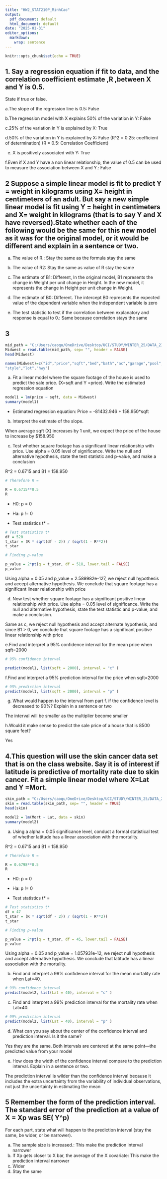 ---
title: "HW2_STAT210P_MinhCao"
output:
  pdf_document: default
  html_document: default
date: "2025-01-31"
editor_options:
  markdown:
    wrap: sentence
---

```{r setup, include=FALSE}
knitr::opts_chunk$set(echo = TRUE)
```

## 1. Say a regression equation if fit to data, and the correlation coefficient estimate ,R ,between X and Y is 0.5.

State if true or false.

a.The slope of the regression line is 0.5: False\

b.The regression model with X explains 50% of the variation in Y: False 

c.25% of the variation in Y is explained by X: True\

d.50% of the variation in Y is explained by X: False (R\^2 = 0.25: coefficient of determination) (R = 0.5: Correlation Coefficient)\

e.  X is positively associated with Y: True\

f.Even if X and Y have a non linear relationship, the value of 0.5 can be used to measure the association between X and Y.: False

## 2 Suppose a simple linear model is fit to predict Y = weight in kilograms using X= height in centimeters of an adult. But say a new simple linear model is fit using Y = height in centimeters and X= weight in kilograms (that is to say Y and X have reversed).State whether each of the following would be the same for this new model as it was for the original model, or it would be different and explain in a sentence or two.

a.  The value of R.: Stay the same as the formula stay the same  

b.  The value of R2: Stay the same as value of R stay the same  

c.  The estimate of B1: Different, In the original model, B1 represents the change in Weight per unit change in Height.
    In the new model, it represents the change in Height per unit change in Weight.\

d.  The estimate of B0: Different.
    The intercept B0 represents the expected value of the dependent variable when the independent variable is zero\

e.  The test statistic to test if the correlation between explanatory and response is equal to 0.: Same because correlation stays the same

## 3

```{r}
mid_path = "C:/Users/caoqu/OneDrive/Desktop/UCI/STUDY/WINTER_25/DATA_210P_Statistical_Methods_I/data/MidwestSales.txt"
Midwest = read.table(mid_path, sep= "", header = FALSE)
head(Midwest)

```

```{r}
names(Midwest)=c("id","price","sqft","bed","bath","ac","garage","pool","year","quality",
"style","lot","hwy")
```

a.  Fit a linear model where the square footage of the house is used to predict the sale price. (X=sqft and Y =price). Write the estimated regression equation

```{r}
model1 = lm(price ~ sqft, data = Midwest)
summary(model1)
```

-   Estimated regression equation: Price = -81432.946 + 158.950\*sqft

b.  Interpret the estimate of the slope.

When average sqft (X) increases by 1 unit, we expect the price of the house to increase by \$158.950

c. Test whether square footage has a significant linear relationship with price. Use alpha = 0.05 level of significance. Write the null and alternative hypothesis, state the test statistic and p-value, and make a conclusion

R^2 = 0.6715 and B1 = 158.950 \

```{r}
# Therefore R = 

R = 0.6715**0.5
R
```


- H0: p = 0 \
- Ha: p != 0 \ 

- Test statistics t* = 
```{r}
# Test statistics t*
df = 520
t_star = (R * sqrt(df - 2)) / (sqrt(1 - R**2))
t_star
```
```{r}
# Finding p-value

p_value = 2*pt(q = t_star, df = 518, lower.tail = FALSE)
p_value
```
Using alpha = 0.05 and p_value = 2.589982e-127, we reject null hypothesis and accept alternative hypothesis. We conclude that square footage has a significant linear relationship with price


d. Now test whether square footage has a significant positive linear relationship with price. Use alpha = 0.05 level of significance. Write the null and alternative hypothesis, state the test statistic and p-value, and make a conclusion.

Same as c, we reject null hypothesis and accept alternate hypothesis, and since B1 > 0, we conclude that square footage has a significant positive linear relationship with price

e.Find and interpret a 95% confidence interval for the mean price when sqft=2000 \
```{r}
# 95% confidence interval

predict(model1, list(sqft = 2000), interval = "c" )
```

f.Find and interpret a 95% prediction interval for the price when sqft=2000

```{r}
# 95% prediction interval
predict(model1, list(sqft = 2000), interval = "p" )

```

g. What would happen to the interval from part f. if the confidence level is decreased to 90%? Explain in a sentence or two

The interval will be smaller as the multiplier become smaller

h.Would it make sense to predict the sale price of a house that is 8500 square feet?

Yes


## 4.This question will use the skin cancer data set that is on the class website. Say it is of interest if latitude is predictive of mortality rate due to skin cancer. Fit a simple linear model where X=Lat and Y =Mort.

```{r}
skin_path = "C:/Users/caoqu/OneDrive/Desktop/UCI/STUDY/WINTER_25/DATA_210P_Statistical_Methods_I/data/skincancer.txt"
skin = read.table(skin_path, sep= "", header = TRUE)
head(skin)
```

```{r}
model2 = lm(Mort ~ Lat, data = skin)
summary(model2)
```



a. Using a alpha = 0.05 significance level, conduct a formal statistical test of whether latitude has a linear association with the mortality.

R^2 = 0.6715 and B1 = 158.950 \

```{r}
# Therefore R = 

R = 0.6798**0.5
R
```


- H0: p = 0 \
- Ha: p != 0 \ 

- Test statistics t* = 
```{r}
# Test statistics t*
df = 47
t_star = (R * sqrt(df - 2)) / (sqrt(1 - R**2))
t_star
```
```{r}
# Finding p-value

p_value = 2*pt(q = t_star, df = 45, lower.tail = FALSE)
p_value
```
Using alpha = 0.05 and p_value = 1.057931e-12, we reject null hypothesis and accept alternative hypothesis. We conclude that latitude has a linear association with the mortality.

b. Find and interpret a 99% confidence interval for the mean mortality rate when Lat=40.

```{r}
# 99% confidence interval
predict(model2, list(Lat = 40), interval = "c" )
```

c. Find and interpret a 99% prediction interval for the mortality rate when Lat=40.
```{r}
# 99% prediction interval
predict(model2, list(Lat = 40), interval = "p" )
```

d. What can you say about the center of the confidence interval and prediction interval. Is it the same?

Yes they are the same. Both intervals are centered at the same point—the predicted value from your model

e. How does the width of the confidence interval compare to the prediction interval. Explain in a sentence or two.

The prediction interval is wilder than the confidence interval because it includes the extra uncertainty from the variability of individual observations, not just the uncertainty in estimating the mean


## 5 Remember the form of the prediction interval. The standard error of the prediction at a value of X = Xp was SE( Y^p)

For each part, state what will happen to the prediction interval (stay the same, be wider, or be
narrower).

a. The sample size is increased.: This make the prediction interval narrower
b. If Xp gets closer to X bar, the average of the X covariate: This make the prediction interval narrower
c. Wider
d. Stay the same

